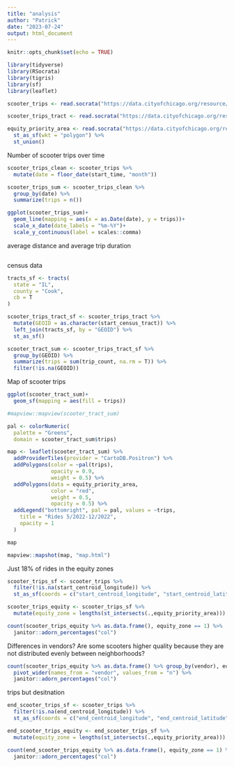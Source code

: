 ```yaml
---
title: "analysis"
author: "Patrick"
date: "2023-07-24"
output: html_document
---
```


```r
knitr::opts_chunk$set(echo = TRUE)

library(tidyverse)
library(RSocrata)
library(tigris)
library(sf)
library(leaflet)
```


```r
scooter_trips <- read.socrata("https://data.cityofchicago.org/resource/2i5w-ykuw.csv")

scooter_trips_tract <- read.socrata("https://data.cityofchicago.org/resource/cini-k95q.csv")

equity_priority_area <- read.socrata("https://data.cityofchicago.org/resource/99tm-6k6i.csv") %>% 
  st_as_sf(wkt = "polygon") %>% 
  st_union()
```

Number of scooter trips over time
```r

scooter_trips_clean <- scooter_trips %>% 
  mutate(date = floor_date(start_time, "month"))

scooter_trips_sum <- scooter_trips_clean %>% 
  group_by(date) %>% 
  summarize(trips = n())


```

```r
ggplot(scooter_trips_sum)+
  geom_line(mapping = aes(x = as.Date(date), y = trips))+
  scale_x_date(date_labels = "%m-%Y")+
  scale_y_continuous(label = scales::comma)
```

average distance and average trip duration

```r

```



census data
```r

tracts_sf <- tracts(
  state = "IL",
  county = "Cook",
  cb = T
)


```

```r

scooter_trips_tract_sf <- scooter_trips_tract %>% 
  mutate(GEOID = as.character(start_census_tract)) %>% 
  left_join(tracts_sf, by = "GEOID") %>% 
  st_as_sf()

scooter_tract_sum <- scooter_trips_tract_sf %>% 
  group_by(GEOID) %>% 
  summarize(trips = sum(trip_count, na.rm = T)) %>% 
  filter(!is.na(GEOID))
```


Map of scooter trips
```r
ggplot(scooter_tract_sum)+
  geom_sf(mapping = aes(fill = trips))

#mapview::mapview(scooter_tract_sum)

pal <- colorNumeric(
  palette = "Greens",
  domain = scooter_tract_sum$trips)

map <- leaflet(scooter_tract_sum) %>% 
  addProviderTiles(provider = "CartoDB.Positron") %>% 
  addPolygons(color = ~pal(trips),
              opacity = 0.9,
              weight = 0.5) %>% 
  addPolygons(data = equity_priority_area,
              color = "red",
              weight = 0.5,
              opacity = 0.5) %>% 
  addLegend("bottomright", pal = pal, values = ~trips,
    title = "Rides 5/2022-12/2022",
    opacity = 1
  )

map

mapview::mapshot(map, "map.html")
```

Just 18% of rides in the equity zones
```r

scooter_trips_sf <- scooter_trips %>% 
  filter(!is.na(start_centroid_longitude)) %>% 
  st_as_sf(coords = c("start_centroid_longitude", "start_centroid_latitude"), remove = F)

scooter_trips_equity <- scooter_trips_sf %>% 
  mutate(equity_zone = lengths(st_intersects(.,equity_priority_area)))

count(scooter_trips_equity %>% as.data.frame(), equity_zone == 1) %>% 
  janitor::adorn_percentages("col")

```


Differences in vendors?
Are some scooters higher quality because they are not distributed evenly between neighborhoods?
```r

count(scooter_trips_equity %>% as.data.frame() %>% group_by(vendor), equity_zone) %>% 
  pivot_wider(names_from = "vendor", values_from = "n") %>% 
  janitor::adorn_percentages("col")

```
trips but desitnation
```r

end_scooter_trips_sf <- scooter_trips %>% 
  filter(!is.na(end_centroid_longitude)) %>% 
  st_as_sf(coords = c("end_centroid_longitude", "end_centroid_latitude"), remove = F)

end_scooter_trips_equity <- end_scooter_trips_sf %>% 
  mutate(equity_zone = lengths(st_intersects(.,equity_priority_area)))

count(end_scooter_trips_equity %>% as.data.frame(), equity_zone == 1) %>% 
  janitor::adorn_percentages("col")

```
